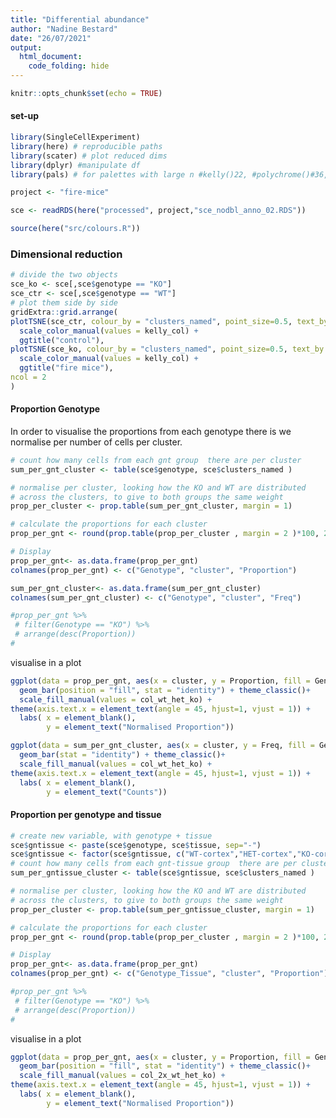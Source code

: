 ```yaml
---
title: "Differential abundance"
author: "Nadine Bestard"
date: "26/07/2021"
output:
  html_document:
    code_folding: hide
---
```


```r
knitr::opts_chunk$set(echo = TRUE)
```

#### set-up

```r
library(SingleCellExperiment)
library(here) # reproducible paths
library(scater) # plot reduced dims
library(dplyr) #manipulate df
library(pals) # for palettes with large n #kelly()22, #polychrome()#36, cols25()
```

```r
project <- "fire-mice"
```

```r
sce <- readRDS(here("processed", project,"sce_nodbl_anno_02.RDS"))
```

```r
source(here("src/colours.R"))
```
### Dimensional reduction

```r
# divide the two objects
sce_ko <- sce[,sce$genotype == "KO"]
sce_ctr <- sce[,sce$genotype == "WT"]
# plot them side by side
gridExtra::grid.arrange(
plotTSNE(sce_ctr, colour_by = "clusters_named", point_size=0.5, text_by = "clusters_named", text_size = 3) +
  scale_color_manual(values = kelly_col) +
  ggtitle("control"), 
plotTSNE(sce_ko, colour_by = "clusters_named", point_size=0.5, text_by = "clusters_named", text_size = 3) +
  scale_color_manual(values = kelly_col) +
  ggtitle("fire mice"),
ncol = 2
)
```

#### Proportion Genotype

In order to visualise the proportions from each genotype there is we normalise per number of cells per cluster.


```r
# count how many cells from each gnt group  there are per cluster
sum_per_gnt_cluster <- table(sce$genotype, sce$clusters_named )

# normalise per cluster, looking how the KO and WT are distributed
# across the clusters, to give to both groups the same weight
prop_per_cluster <- prop.table(sum_per_gnt_cluster, margin = 1)

# calculate the proportions for each cluster
prop_per_gnt <- round(prop.table(prop_per_cluster , margin = 2 )*100, 2)

# Display
prop_per_gnt<- as.data.frame(prop_per_gnt)
colnames(prop_per_gnt) <- c("Genotype", "cluster", "Proportion")

sum_per_gnt_cluster<- as.data.frame(sum_per_gnt_cluster)
colnames(sum_per_gnt_cluster) <- c("Genotype", "cluster", "Freq")

#prop_per_gnt %>% 
 # filter(Genotype == "KO") %>% 
 # arrange(desc(Proportion))
#
```

visualise in a plot

```r
ggplot(data = prop_per_gnt, aes(x = cluster, y = Proportion, fill = Genotype)) +
  geom_bar(position = "fill", stat = "identity") + theme_classic()+
  scale_fill_manual(values = col_wt_het_ko) +
theme(axis.text.x = element_text(angle = 45, hjust=1, vjust = 1)) +
  labs( x = element_blank(), 
        y = element_text("Normalised Proportion"))

ggplot(data = sum_per_gnt_cluster, aes(x = cluster, y = Freq, fill = Genotype)) +
  geom_bar(stat = "identity") + theme_classic()+
  scale_fill_manual(values = col_wt_het_ko) +
theme(axis.text.x = element_text(angle = 45, hjust=1, vjust = 1)) +
  labs( x = element_blank(), 
        y = element_text("Counts"))
```
#### Proportion per genotype and tissue

```r
# create new variable, with genotype + tissue
sce$gntissue <- paste(sce$genotype, sce$tissue, sep="-")
sce$gntissue <- factor(sce$gntissue, c("WT-cortex","HET-cortex","KO-cortex","WT-hippocampus", "HET-hippocampus",  "KO-hippocampus" ))
# count how many cells from each gnt-tissue group  there are per cluster
sum_per_gntissue_cluster <- table(sce$gntissue, sce$clusters_named )

# normalise per cluster, looking how the KO and WT are distributed
# across the clusters, to give to both groups the same weight
prop_per_cluster <- prop.table(sum_per_gntissue_cluster, margin = 1)

# calculate the proportions for each cluster
prop_per_gnt <- round(prop.table(prop_per_cluster , margin = 2 )*100, 2)

# Display
prop_per_gnt<- as.data.frame(prop_per_gnt)
colnames(prop_per_gnt) <- c("Genotype_Tissue", "cluster", "Proportion")

#prop_per_gnt %>% 
 # filter(Genotype == "KO") %>% 
 # arrange(desc(Proportion))
#
```

visualise in a plot

```r
ggplot(data = prop_per_gnt, aes(x = cluster, y = Proportion, fill = Genotype_Tissue)) +
  geom_bar(position = "fill", stat = "identity") + theme_classic()+
  scale_fill_manual(values = col_2x_wt_het_ko) +
theme(axis.text.x = element_text(angle = 45, hjust=1, vjust = 1)) +
  labs( x = element_blank(), 
        y = element_text("Normalised Proportion"))
```



